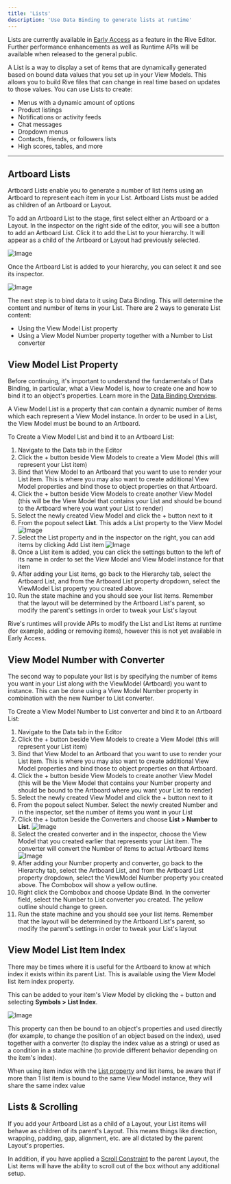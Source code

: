 ```yaml
---
title: 'Lists'
description: 'Use Data Binding to generate lists at runtime'
---
```


<Note>Lists are currently available in <a href="https://rive.app/blog/early-access-to-unreleased-features" target="_blank" rel="noopener noreferrer">Early Access</a> as a feature in the Rive Editor. Further performance enhancements as well as Runtime APIs will be available when released to the general public.</Note>

A List is a way to display a set of items that are dynamically generated based on bound data values that you set up in your View Models. This allows you to build Rive files that can change in real time based on updates to those values. You can use Lists to create:

- Menus with a dynamic amount of options
- Product listings
- Notifications or activity feeds
- Chat messages
- Dropdown menus
- Contacts, friends, or followers lists
- High scores, tables, and more

---

## Artboard Lists

Artboard Lists enable you to generate a number of list items using an Artboard to represent each item in your List. Artboard Lists must be added as children of an Artboard or Layout. 

To add an Artboard List to the stage, first select either an Artboard or a Layout. In the inspector on the right side of the editor, you will see a button to add an Artboard List. Click it to add the List to your hierarchy. It will appear as a child of the Artboard or Layout had previously selected.

![Image](/images/editor/add-artboard-list.png)

Once the Artboard List is added to your hierarchy, you can select it and see its inspector.

![Image](/images/editor/artboard-list-property.png)

The next step is to bind data to it using Data Binding. This will determine the content and number of items in your List. There are 2 ways to generate List content:

- Using the View Model List property
- Using a View Model Number property together with a Number to List converter

## View Model List Property

<Note>Before continuing, it's important to understand the fundamentals of Data Binding, in particular, what a View Model is, how to create one and how to bind it to an object's properties. Learn more in the [Data Binding Overview](/editor/data-binding/overview).</Note>

A View Model List is a property that can contain a dynamic number of items which each represent a View Model instance. In order to be used in a List, the View Model must be bound to an Artboard.

To Create a View Model List and bind it to an Artboard List:

1. Navigate to the Data tab in the Editor
2. Click the + button beside View Models to create a View Model (this will represent your List item)
3. Bind that View Model to an Artboard that you want to use to render your List item. This is where you may also want to create additional View Model properties and bind those to object properties on that Artboard.
4. Click the + button beside View Models to create another View Model (this will be the View Model that contains your List and should be bound to the Artboard where you want your List to render)
5. Select the newly created View Model and click the + button next to it
6. From the popout select **List**. This adds a List property to the View Model
![Image](/images/editor/list-property.png)
7. Select the List property and in the inspector on the right, you can add items by clicking Add List item
![Image](/images/editor/list-items.png)
8. Once a List item is added, you can click the settings button to the left of its name in order to set the View Model and View Model instance for that item
9. After adding your List items, go back to the Hierarchy tab, select the Artboard List, and from the Artboard List property dropdown, select the ViewModel List property you created above. 
10. Run the state machine and you should see your list items. Remember that the layout will be determined by the Artboard List's parent, so modify the parent's settings in order to tweak your List's layout

<Warning>Rive's runtimes will provide APIs to modify the List and List items at runtime (for example, adding or removing items), however this is not yet available in Early Access.</Warning>

## View Model Number with Converter

The second way to populate your list is by specifying the number of items you want in your List along with the ViewModel (Artboard) you want to instance. This can be done using a View Model Number property in combination with the new Number to List converter.

To Create a View Model Number to List converter and bind it to an Artboard List:

1. Navigate to the Data tab in the Editor
2. Click the + button beside View Models to create a View Model (this will represent your List item)
3. Bind that View Model to an Artboard that you want to use to render your List item. This is where you may also want to create additional View Model properties and bind those to object properties on that Artboard.
4. Click the + button beside View Models to create another View Model (this will be the View Model that contains your Number property and should be bound to the Artboard where you want your List to render)
5. Select the newly created View Model and click the + button next to it
6. From the popout select Number. Select the newly created Number and in the inspector, set the number of items you want in your List
7. Click the + button beside the Converters and choose **List > Number to List**.
![Image](/images/editor/number-to-list.png)
8. Select the created converter and in the inspector, choose the View Model that you created earlier that represents your List item. The converter will convert the Number of items to actual Artboard items
![Image](/images/editor/number-to-list-property.png)
9. After adding your Number property and converter, go back to the Hierarchy tab, select the Artboard List, and from the Artboard List property dropdown, select the ViewModel Number property you created above. The Combobox will show a yellow outline. 
10. Right click the Combobox and choose Update Bind. In the converter field, select the Number to List converter you created. The yellow outline should change to green.
11. Run the state machine and you should see your list items. Remember that the layout will be determined by the Artboard List's parent, so modify the parent's settings in order to tweak your List's layout


## View Model List Item Index

There may be times where it is useful for the Artboard to know at which index it exists within its parent List. This is available using the View Model list item index property. 

This can be added to your item's View Model by clicking the + button and selecting **Symbols > List Index**.

![Image](/images/editor/list-index.png)

This property can then be bound to an object's properties and used directly (for example, to change the position of an object based on the index), used together with a converter (to display the index value as a string) or used as a condition in a state machine (to provide different behavior depending on the item's index).

<Info>When using item index with the [List property](/editor/data-binding/lists#view-model-list-property) and list items, be aware that if more than 1 list item is bound to the same View Model instance, they will share the same index value</Info>

## Lists & Scrolling

If you add your Artboard List as a child of a Layout, your List items will behave as children of its parent's Layout. This means things like direction, wrapping, padding, gap, alignment, etc. are all dictated by the parent Layout's properties.

In addition, if you have applied a [Scroll Constraint](/editor/layouts/scrolling) to the parent Layout, the List items will have the ability to scroll out of the box without any additional setup.